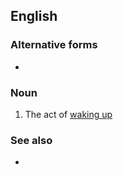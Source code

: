 {{also|wake up}}
==English==

===Alternative forms===
* {{l|en|wake-up}}

===Noun===
{{en-noun}} <!-- plural? -->

# The act of [[wake up|waking up]]

===See also===
* {{l|en|wake up}}
